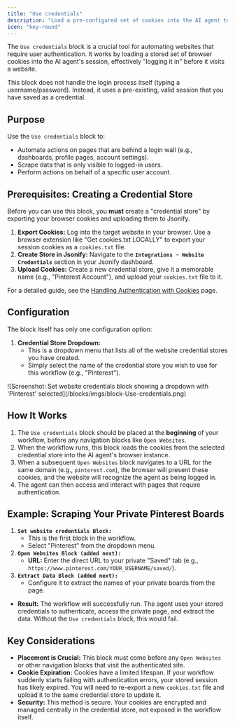 ```yaml
---
title: "Use credentials"
description: "Load a pre-configured set of cookies into the AI agent to automate actions on websites that require a login."
icon: "key-round"
---
```


The `Use credentials` block is a crucial tool for automating websites that require user authentication. It works by loading a stored set of browser cookies into the AI agent's session, effectively "logging it in" before it visits a website.

This block does not handle the login process itself (typing a username/password). Instead, it uses a pre-existing, valid session that you have saved as a credential.

## Purpose

Use the `Use credentials` block to:

- Automate actions on pages that are behind a login wall (e.g., dashboards, profile pages, account settings).
- Scrape data that is only visible to logged-in users.
- Perform actions on behalf of a specific user account.

## Prerequisites: Creating a Credential Store

Before you can use this block, you **must** create a "credential store" by exporting your browser cookies and uploading them to Jsonify.

1. **Export Cookies:** Log into the target website in your browser. Use a browser extension like "Get cookies.txt LOCALLY" to export your session cookies as a `cookies.txt` file.
2. **Create Store in Jsonify:** Navigate to the **``Integrations ➙ Website Credentials``** section in your Jsonify dashboard.
3. **Upload Cookies:** Create a new credential store, give it a memorable name (e.g., "Pinterest Account"), and upload your `cookies.txt` file to it.

For a detailed guide, see the [Handling Authentication with Cookies](/Leveling-Up/Handling-Authentication-with-Cookies) page.

## Configuration

The block itself has only one configuration option:

1. **Credential Store Dropdown:**
   - This is a dropdown menu that lists all of the website credential stores you have created.
   - Simply select the name of the credential store you wish to use for this workflow (e.g., "Pinterest").

<Frame caption="Screenshot: Set website credentials block showing a dropdown with 'Pinterest' selected.">
  ![Screenshot: Set website credentials block showing a dropdown with 'Pinterest' selected](/blocks/imgs/block-Use-credentials.png)
</Frame>

## How It Works

1. The `Use credentials` block should be placed at the **beginning** of your workflow, before any navigation blocks like `Open Websites`.
2. When the workflow runs, this block loads the cookies from the selected credential store into the AI agent's browser instance.
3. When a subsequent `Open Websites` block navigates to a URL for the same domain (e.g., `pinterest.com`), the browser will present these cookies, and the website will recognize the agent as being logged in.
4. The agent can then access and interact with pages that require authentication.

## Example: Scraping Your Private Pinterest Boards

1. **`Set website credentials Block:`**
   - This is the first block in the workflow.
   - Select "Pinterest" from the dropdown menu.
2. **`Open Websites Block (added next):`**
   - **URL:** Enter the direct URL to your private "Saved" tab (e.g., `https://www.pinterest.com/YOUR_USERNAME/saved/`).
3. **`Extract Data Block (added next):`**
   - Configure it to extract the names of your private boards from the page.

- **Result:** The workflow will successfully run. The agent uses your stored credentials to authenticate, access the private page, and extract the data. Without the `Use credentials` block, this would fail.

## Key Considerations

- **Placement is Crucial:** This block must come before any `Open Websites` or other navigation blocks that visit the authenticated site.
- **Cookie Expiration:** Cookies have a limited lifespan. If your workflow suddenly starts failing with authentication errors, your stored session has likely expired. You will need to re-export a new `cookies.txt` file and upload it to the same credential store to update it.
- **Security:** This method is secure. Your cookies are encrypted and managed centrally in the credential store, not exposed in the workflow itself.